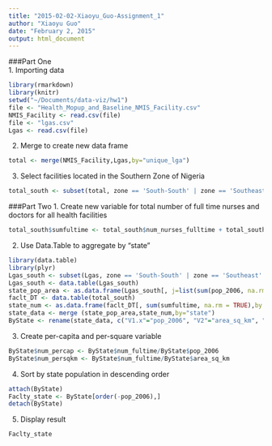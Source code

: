 ```yaml
---
title: "2015-02-02-Xiaoyu_Guo-Assignment_1"
author: "Xiaoyu Guo"
date: "February 2, 2015"
output: html_document
---
```




###Part One  
1. Importing data
```r
library(rmarkdown)
library(knitr)
setwd("~/Documents/data-viz/hw1")
file <- "Health_Mopup_and_Baseline_NMIS_Facility.csv"
NMIS_Facility <- read.csv(file)
file <- "lgas.csv"
Lgas <- read.csv(file)
```

2. Merge to create new data frame
```r
total <- merge(NMIS_Facility,Lgas,by="unique_lga")
```

3. Select facilities located in the Southern Zone of Nigeria
```r
total_south <- subset(total, zone == 'South-South' | zone == 'Southeast' | zone == 'Southwest')
```
  
###Part Two
1. Create new variable for total number of full time nurses and doctors for all health facilities
```r
total_south$sumfultime <- total_south$num_nurses_fulltime + total_south$num_nursemidwives_fulltime + total_south$num_doctors_fulltime
```

2. Use Data.Table to aggregate by "state"
```r
library(data.table)
library(plyr)
Lgas_south <- subset(Lgas, zone == 'South-South' | zone == 'Southeast' | zone == 'Southwest')
Lgas_south <- data.table(Lgas_south)
state_pop_area <- as.data.frame(Lgas_south[, j=list(sum(pop_2006, na.rm = TRUE),sum(area_sq_km, na.rm = TRUE)),by = state])
faclt_DT <- data.table(total_south)
state_num <- as.data.frame(faclt_DT[, sum(sumfultime, na.rm = TRUE),by = state])
state_data <- merge (state_pop_area,state_num,by="state")
ByState <- rename(state_data, c("V1.x"="pop_2006", "V2"="area_sq_km", "V1.y"="num_fultime"))
```

3. Create per-capita and per-square variable
```r
ByState$num_percap <- ByState$num_fultime/ByState$pop_2006 
ByState$num_persqkm <- ByState$num_fultime/ByState$area_sq_km
```

4. Sort by state population in descending order
```r
attach(ByState)
Faclty_state <- ByState[order(-pop_2006),]
detach(ByState)
```

5. Display result
```r
Faclty_state
```
